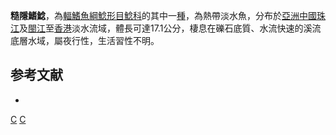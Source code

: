 {{Speciesbox 
| taxon = Pterocryptis anomala
| status = LC
| status_system = IUCN3.1  
| authority = [[Herre|Herre]], 1934
| synonyms = *''Herklotsella anomala '', Herre, 1934 
*''Parasilurus anomalus '', Herre, 1934 
*''Silurus anomalus'', Herre, 1934 
}}
'''糙隱鰭鯰'''，為[[輻鰭魚綱|輻鰭魚綱]][[鯰形目|鯰形目]][[鯰科|鯰科]]的其中一[[種|種]]，為熱帶淡水魚，分布於[[亞洲|亞洲]][[中國|中國]][[珠江|珠江]]及[[閩江|閩江]]至[[香港|香港]]淡水流域，體長可達17.1公分，棲息在礫石底質、水流快速的溪流底層水域，屬夜行性，生活習性不明。

==参考文献==
*{{FishBase_species|genus=Pterocryptis|species=anomala|year=2015|month=8}}

{{Taxonbar}}

[[Category:1934年描述的鱼类|C]]
[[Category:隱鰭鯰屬|C]]